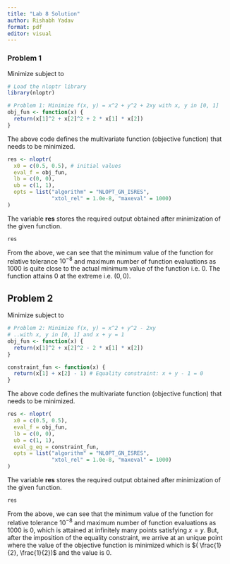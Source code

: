 ---
title: "Lab 8 Solution"
author: Rishabh Yadav
format: pdf
editor: visual
---

### Problem 1

Minimize \begin{equation*}
        f(x, y) = x^2 + y^2 + 2xy
    \end{equation*} subject to \begin{equation*}
        x, y \in [0, 1]
    \end{equation*}

```{r}
# Load the nloptr library
library(nloptr)

# Problem 1: Minimize f(x, y) = x^2 + y^2 + 2xy with x, y in [0, 1]
obj_fun <- function(x) {
  return(x[1]^2 + x[2]^2 + 2 * x[1] * x[2])
}

```

The above code defines the multivariate function (objective function) that needs to be minimized.

```{r}
res <- nloptr(
  x0 = c(0.5, 0.5), # initial values
  eval_f = obj_fun,
  lb = c(0, 0),
  ub = c(1, 1),
  opts = list("algorithm" = "NLOPT_GN_ISRES", 
              "xtol_rel" = 1.0e-8, "maxeval" = 1000)
)
```

The variable **res** stores the required output obtained after minimization of the given function.

```{r}
res
```

From the above, we can see that the minimum value of the function for relative tolerance $10^{-8}$ and maximum number of function evaluations as $1000$ is quite close to the actual minimum value of the function i.e. $0$. The function attains $0$ at the extreme i.e. $(0, 0)$.

## Problem 2

Minimize \begin{equation*}
        f(x, y) = x^2 + y^2 - 2xy
    \end{equation*} subject to \begin{equation*}
        x, y \in [0, 1] \text{ and } x + y = 1
    \end{equation*}

```{r}
# Problem 2: Minimize f(x, y) = x^2 + y^2 - 2xy 
# ..with x, y in [0, 1] and x + y = 1
obj_fun <- function(x) {
  return(x[1]^2 + x[2]^2 - 2 * x[1] * x[2])
}

constraint_fun <- function(x) {
  return(x[1] + x[2] - 1) # Equality constraint: x + y - 1 = 0
}
```

The above code defines the multivariate function (objective function) that needs to be minimized.

```{r}
res <- nloptr(
  x0 = c(0.5, 0.5),
  eval_f = obj_fun,
  lb = c(0, 0),
  ub = c(1, 1),
  eval_g_eq = constraint_fun,
  opts = list("algorithm" = "NLOPT_GN_ISRES", 
              "xtol_rel" = 1.0e-8, "maxeval" = 1000)
)
```

The variable **res** stores the required output obtained after minimization of the given function.

```{r}
res
```

From the above, we can see that the minimum value of the function for relative tolerance $10^{-8}$ and maximum number of function evaluations as $1000$ is $0$, which is attained at infinitely many points satisfying $x = y$. But, after the imposition of the equality constraint, we arrive at an unique point where the value of the objective function is minimized which is $( \frac{1}{2}, \frac{1}{2})$ and the value is $0$.
